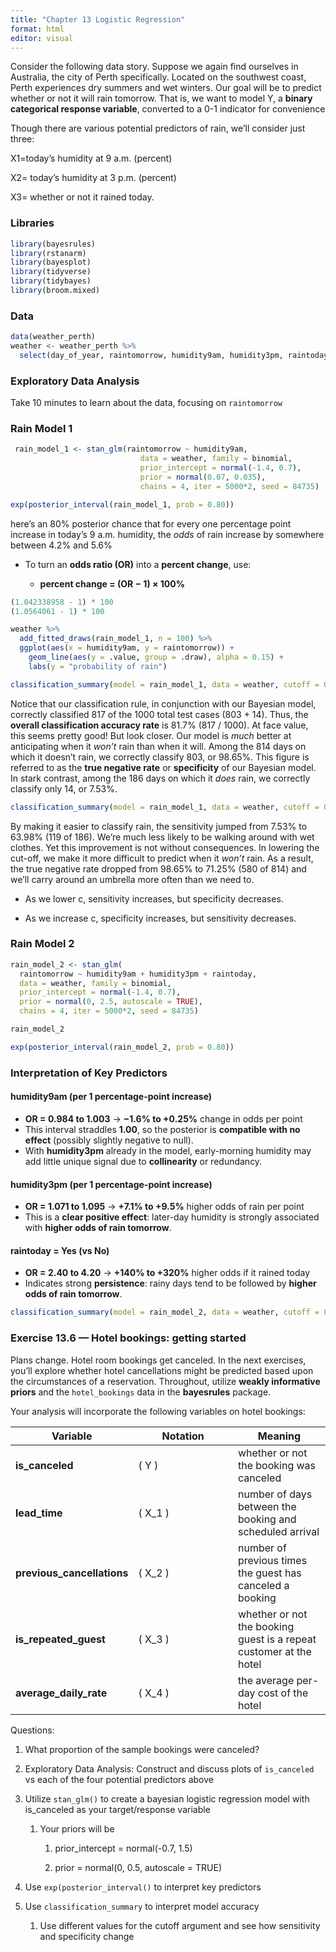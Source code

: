```yaml
---
title: "Chapter 13 Logistic Regression"
format: html
editor: visual
---
```


Consider the following data story. Suppose we again find ourselves in Australia, the city of Perth specifically. Located on the southwest coast, Perth experiences dry summers and wet winters. Our goal will be to predict whether or not it will rain tomorrow. That is, we want to model Y, a **binary categorical response variable**, converted to a 0-1 indicator for convenience

Though there are various potential predictors of rain, we’ll consider just three:

X1=today's humidity at 9 a.m. (percent)

X2= today's humidity at 3 p.m. (percent)

X3= whether or not it rained today.

### Libraries

```r
library(bayesrules)
library(rstanarm)
library(bayesplot)
library(tidyverse)
library(tidybayes)
library(broom.mixed)
```

### Data

```r
data(weather_perth)
weather <- weather_perth %>% 
  select(day_of_year, raintomorrow, humidity9am, humidity3pm, raintoday)
```

### Exploratory Data Analysis 

Take 10 minutes to learn about the data, focusing on `raintomorrow`

### Rain Model 1  

```r
 rain_model_1 <- stan_glm(raintomorrow ~ humidity9am,
                             data = weather, family = binomial,
                             prior_intercept = normal(-1.4, 0.7),
                             prior = normal(0.07, 0.035),
                             chains = 4, iter = 5000*2, seed = 84735)

```

```r
exp(posterior_interval(rain_model_1, prob = 0.80))
```

here’s an 80% posterior chance that for every one percentage point increase in today’s 9 a.m. humidity, the *odds* of rain increase by somewhere between 4.2% and 5.6%

-   To turn an **odds ratio (OR)** into a **percent change**, use:

    -   **percent change = (OR − 1) × 100%**

```r
(1.042338958 - 1) * 100
(1.0564061 - 1) * 100
```

```r
weather %>%
  add_fitted_draws(rain_model_1, n = 100) %>%
  ggplot(aes(x = humidity9am, y = raintomorrow)) +
    geom_line(aes(y = .value, group = .draw), alpha = 0.15) + 
    labs(y = "probability of rain")
```

```r
classification_summary(model = rain_model_1, data = weather, cutoff = 0.5)
```

Notice that our classification rule, in conjunction with our Bayesian model, correctly classified 817 of the 1000 total test cases (803 + 14). Thus, the **overall classification accuracy rate** is 81.7% (817 / 1000). At face value, this seems pretty good! But look closer. Our model is *much* better at anticipating when it *won’t* rain than when it will. Among the 814 days on which it doesn’t rain, we correctly classify 803, or 98.65%. This figure is referred to as the **true negative rate** or **specificity** of our Bayesian model. In stark contrast, among the 186 days on which it *does* rain, we correctly classify only 14, or 7.53%.

```r
classification_summary(model = rain_model_1, data = weather, cutoff = 0.2)
```

By making it easier to classify rain, the sensitivity jumped from 7.53% to 63.98% (119 of 186). We’re much less likely to be walking around with wet clothes. Yet this improvement is not without consequences. In lowering the cut-off, we make it more difficult to predict when it *won’t* rain. As a result, the true negative rate dropped from 98.65% to 71.25% (580 of 814) and we’ll carry around an umbrella more often than we need to.

-   As we lower c, sensitivity increases, but specificity decreases.

-   As we increase c, specificity increases, but sensitivity decreases.

### Rain Model 2

```r
rain_model_2 <- stan_glm(
  raintomorrow ~ humidity9am + humidity3pm + raintoday, 
  data = weather, family = binomial,
  prior_intercept = normal(-1.4, 0.7),
  prior = normal(0, 2.5, autoscale = TRUE), 
  chains = 4, iter = 5000*2, seed = 84735)

rain_model_2
```

```r
exp(posterior_interval(rain_model_2, prob = 0.80))
```

### Interpretation of Key Predictors

#### **humidity9am** (per 1 percentage-point increase)

-   **OR = 0.984 to 1.003** → **−1.6% to +0.25%** change in odds per point\
-   This interval straddles **1.00**, so the posterior is **compatible with no effect** (possibly slightly negative to null).\
-   With **humidity3pm** already in the model, early-morning humidity may add little unique signal due to **collinearity** or redundancy.

#### **humidity3pm** (per 1 percentage-point increase)

-   **OR = 1.071 to 1.095** → **+7.1% to +9.5%** higher odds of rain per point\
-   This is a **clear positive effect**: later-day humidity is strongly associated with **higher odds of rain tomorrow**.

#### **raintoday = Yes (vs No)**

-   **OR = 2.40 to 4.20** → **+140% to +320%** higher odds if it rained today\
-   Indicates strong **persistence**: rainy days tend to be followed by **higher odds of rain tomorrow**.

```r
classification_summary(model = rain_model_2, data = weather, cutoff = 0.2)
```

### Exercise 13.6 — Hotel bookings: getting started

Plans change. Hotel room bookings get canceled. In the next exercises, you’ll explore whether hotel cancellations might be predicted based upon the circumstances of a reservation. Throughout, utilize **weakly informative priors** and the `hotel_bookings` data in the **bayesrules** package.

Your analysis will incorporate the following variables on hotel bookings:

| Variable | Notation | Meaning |
|-------------------------|-------------------------|-----------------------|
| **is_canceled** | ( Y ) | whether or not the booking was canceled |
| **lead_time** | ( X_1 ) | number of days between the booking and scheduled arrival |
| **previous_cancellations** | ( X_2 ) | number of previous times the guest has canceled a booking |
| **is_repeated_guest** | ( X_3 ) | whether or not the booking guest is a repeat customer at the hotel |
| **average_daily_rate** | ( X_4 ) | the average per-day cost of the hotel |

Questions:

1.  What proportion of the sample bookings were canceled?

2.  Exploratory Data Analysis: Construct and discuss plots of `is_canceled` vs each of the four potential predictors above

3.  Utilize `stan_glm()` to create a bayesian logistic regression model with is_canceled as your target/response variable

    1.  Your priors will be

        1.  prior_intercept = normal(-0.7, 1.5)

        2.  prior = normal(0, 0.5, autoscale = TRUE)

4.  Use `exp(posterior_interval()` to interpret key predictors

5.  Use `classification_summary` to interpret model accuracy

    1.  Use different values for the cutoff argument and see how sensitivity and specificity change
